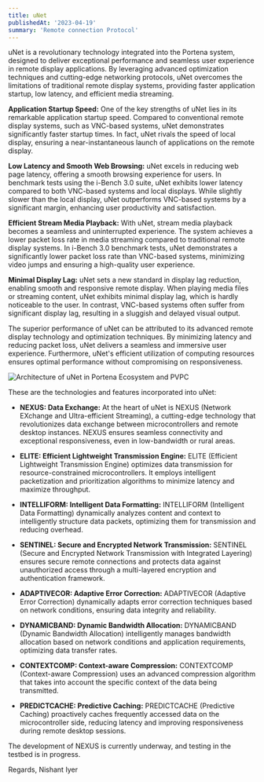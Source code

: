 ```yaml
---
title: uNet
publishedAt: '2023-04-19'
summary: 'Remote connection Protocol'
---
```

uNet is a revolutionary technology integrated into the Portena system, designed to deliver exceptional performance and seamless user experience in remote display applications. By leveraging advanced optimization techniques and cutting-edge networking protocols, uNet overcomes the limitations of traditional remote display systems, providing faster application startup, low latency, and efficient media streaming.

**Application Startup Speed:** One of the key strengths of uNet lies in its remarkable application startup speed. Compared to conventional remote display systems, such as VNC-based systems, uNet demonstrates significantly faster startup times. In fact, uNet rivals the speed of local display, ensuring a near-instantaneous launch of applications on the remote display.

**Low Latency and Smooth Web Browsing:** uNet excels in reducing web page latency, offering a smooth browsing experience for users. In benchmark tests using the i-Bench 3.0 suite, uNet exhibits lower latency compared to both VNC-based systems and local displays. While slightly slower than the local display, uNet outperforms VNC-based systems by a significant margin, enhancing user productivity and satisfaction.

**Efficient Stream Media Playback:** With uNet, stream media playback becomes a seamless and uninterrupted experience. The system achieves a lower packet loss rate in media streaming compared to traditional remote display systems. In i-Bench 3.0 benchmark tests, uNet demonstrates a significantly lower packet loss rate than VNC-based systems, minimizing video jumps and ensuring a high-quality user experience.

**Minimal Display Lag:** uNet sets a new standard in display lag reduction, enabling smooth and responsive remote display. When playing media files or streaming content, uNet exhibits minimal display lag, which is hardly noticeable to the user. In contrast, VNC-based systems often suffer from significant display lag, resulting in a sluggish and delayed visual output.

The superior performance of uNet can be attributed to its advanced remote display technology and optimization techniques. By minimizing latency and reducing packet loss, uNet delivers a seamless and immersive user experience. Furthermore, uNet's efficient utilization of computing resources ensures optimal performance without compromising on responsiveness.

![Architecture of uNet in Portena Ecosystem and PVPC](https://media.discordapp.net/attachments/971299427715272734/1116725162000273508/fotor_2023-6-9_17_3_21.png?width=427&height=427)

These are the technologies and features incorporated into uNet:

- **NEXUS: Data Exchange:** At the heart of uNet is NEXUS (Network EXchange and Ultra-efficient Streaming), a cutting-edge technology that revolutionizes data exchange between microcontrollers and remote desktop instances. NEXUS ensures seamless connectivity and exceptional responsiveness, even in low-bandwidth or rural areas.

- **ELITE: Efficient Lightweight Transmission Engine:** ELITE (Efficient Lightweight Transmission Engine) optimizes data transmission for resource-constrained microcontrollers. It employs intelligent packetization and prioritization algorithms to minimize latency and maximize throughput.

- **INTELLIFORM: Intelligent Data Formatting:** INTELLIFORM (Intelligent Data Formatting) dynamically analyzes content and context to intelligently structure data packets, optimizing them for transmission and reducing overhead.

- **SENTINEL: Secure and Encrypted Network Transmission:** SENTINEL (Secure and Encrypted Network Transmission with Integrated Layering) ensures secure remote connections and protects data against unauthorized access through a multi-layered encryption and authentication framework.

- **ADAPTIVECOR: Adaptive Error Correction:** ADAPTIVECOR (Adaptive Error Correction) dynamically adapts error correction techniques based on network conditions, ensuring data integrity and reliability.

- **DYNAMICBAND: Dynamic Bandwidth Allocation:** DYNAMICBAND (Dynamic Bandwidth Allocation) intelligently manages bandwidth allocation based on network conditions and application requirements, optimizing data transfer rates.

- **CONTEXTCOMP: Context-aware Compression:** CONTEXTCOMP (Context-aware Compression) uses an advanced compression algorithm that takes into account the specific context of the data being transmitted.

- **PREDICTCACHE: Predictive Caching:** PREDICTCACHE (Predictive Caching) proactively caches frequently accessed data on the microcontroller side, reducing latency and improving responsiveness during remote desktop sessions.

The development of NEXUS is currently underway, and testing in the testbed is in progress.

Regards,
Nishant Iyer
